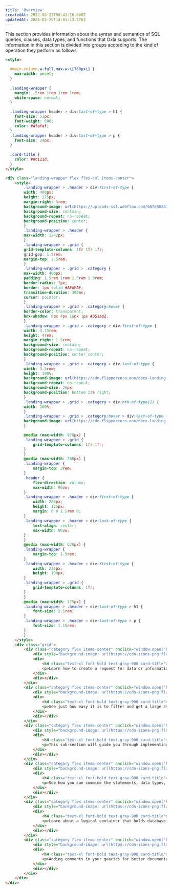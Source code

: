 ```yaml
---
title: 'Overview'
createdAt: 2022-08-22T08:43:16.000Z
updatedAt: 2024-02-29T14:01:13.576Z
---
```


This section provides information about the syntax and semantics of SQL queries, clauses, data types, and functions that Oxla supports. The information in this section is divided into groups according to the kind of operation they perform as follows:

```html
<style>

  #main-column.w-full.max-w-\[760px\] {
    max-width: unset;
  }
  
  .landing-wrapper {
    margin: -5rem 1rem 1rem 1rem;
    white-space: normal;
  }

  .landing-wrapper header > div:last-of-type > h1 {
    font-size: 51px;
    font-weight: 600;
    color: #afafaf;
  }
  .landing-wrapper header > div:last-of-type > p {
    font-size: 24px;
  }
  
  .card-title {
    color: #0c121d;
  }
</style>

<div class="landing-wrapper flex flex-col items-center">
    <style>
        .landing-wrapper > .header > div:first-of-type {
        width: 400px;
        height: 175px;
        margin-right: 3rem;
        background-image: url(https://uploads-ssl.webflow.com/60fe80283b1f1bb3b054edc8/60fe84c1c8933226b00487a0_logo.svg);
        background-size: contain;
        background-repeat: no-repeat;
        background-position: center;
        }
        .landing-wrapper > .header {
        max-width: 1242px;
        }
        .landing-wrapper > .grid {
        grid-template-columns: 1fr 1fr 1fr;
        grid-gap: 1.5rem;
        margin-top: 2.5rem;
        }
        .landing-wrapper > .grid > .category {
        max-width: 400px;
        padding: 1.5rem 1rem 1.5rem 1.5rem;
        border-radius: 7px;
        border: 1px solid #AFAFAF;
        transition-duration: 300ms;
        cursor: pointer;
        }
        .landing-wrapper > .grid > .category:hover {
        border-color: transparent;
        box-shadow: 0px 4px 16px 1px #351ad2;
        }
        .landing-wrapper > .grid > .category > div:first-of-type {
        width: 4.75rem;
        height: 4rem;
        margin-right: 1.5rem;
        background-size: contain;
        background-repeat: no-repeat;
        background-position: center center;
        }
        .landing-wrapper > .grid > .category > div:last-of-type {
        width: 3.5rem;
        height: 100%;
        background-image: url(https://cdn.flipperzero.one/docs-landing-chevron-down.png);
        background-repeat: no-repeat;
        background-size: 20px;
        background-position: bottom 22% right;
        }
        .landing-wrapper > .grid > .category > div:nth-of-type(2) {
        width: 100%;
        }
        .landing-wrapper > .grid > .category:hover > div:last-of-type {
        background-image: url(https://cdn.flipperzero.one/docs-landing-chevron-down-black.png);
        }

        @media (max-width: 920px) {
        .landing-wrapper > .grid {
            grid-template-columns: 1fr 1fr;
        }
        }
        @media (max-width: 780px) {
        .landing-wrapper {
            margin-top: 2rem;
        }
        .header {
            flex-direction: column;
            max-width: 90vw;
        }
        .landing-wrapper > .header > div:first-of-type {
            width: 280px;
            height: 125px;
            margin: 0 0 1.5rem 0;
        }
        .landing-wrapper > .header > div:last-of-type {
            text-align: center;
            max-width: 80vw;
        }
        }
        @media (max-width: 620px) {
        .landing-wrapper {
            margin-top: 1.5rem;
        }
        .landing-wrapper > .header > div:first-of-type {
            width: 235px;
            height: 100px;
        }
        .landing-wrapper > .grid {
            grid-template-columns: 1fr;
        }
        }
        @media (max-width: 375px) {
        .landing-wrapper > .header > div:last-of-type > h1 {
            font-size: 2.5rem;
        }
        .landing-wrapper > .header > div:last-of-type > p {
            font-size: 1.15rem;
        }
        }
    </style>
    <div class="grid">
        <div class="category flex items-center" onclick="window.open('https://docs.oxla.com/sql-statements', 'this')">
            <div style="background-image: url(https://cdn-icons-png.flaticon.com/512/8309/8309203.png);"></div>
            <div>
                <h4 class="text-xl font-bold text-gray-900 card-title">SQL Statements</h4>
                <p>Learn how to create a request for data or information from one or more database tables using our supported statements.</p>
            </div>
            <div></div>
        </div>
        <div class="category flex items-center" onclick="window.open('https://docs.oxla.com/sql-clauses', 'this')">
            <div style="background-image: url(https://cdn-icons-png.flaticon.com/512/2326/2326877.png);"></div>
            <div>
                <h4 class="text-xl font-bold text-gray-900 card-title">SQL Clauses</h4>
                <p>See just how easy it is to filter and get a large amount of data using a query that lets you filter or customize how you want your data to be returned to you.</p>
            </div>
            <div></div>
        </div>
        <div class="category flex items-center" onclick="window.open('https://docs.oxla.com/sql-data-types', 'this')">
            <div style="background-image: url(https://cdn-icons-png.flaticon.com/512/7771/7771738.png);"></div>
            <div>
                <h4 class="text-xl font-bold text-gray-900 card-title">SQL Data Types</h4>
                <p>This sub-section will guide you through implementing our supported data types to run your operations, such as string, timestamp, numeric, and many more…💨</p>
            </div>
            <div></div>
        </div>
        <div class="category flex items-center" onclick="window.open('https://docs.oxla.com/sql-functions', 'this')">
            <div style="background-image: url(https://cdn-icons-png.flaticon.com/512/3891/3891639.png);"></div>
            <div>
                <h4 class="text-xl font-bold text-gray-900 card-title">SQL Functions</h4>
                <p>See how you can combine the statements, data types, and other references into specific functions for particular tasks.</p>
            </div>
            <div></div>
        </div>
        <div class="category flex items-center" onclick="window.open('https://docs.oxla.com/schema', 'this')">
            <div style="background-image: url(https://cdn-icons-png.flaticon.com/512/9118/9118882.png);"></div>
            <div>
                <h4 class="text-xl font-bold text-gray-900 card-title">Schema</h4>
                <p>Learn about a logical container that holds database objects and relationships of data in a database.</p>
            </div>
            <div></div>
        </div>
        <div class="category flex items-center" onclick="window.open('https://docs.oxla.com/sql-functions', 'this')">
            <div style="background-image: url(https://cdn-icons-png.flaticon.com/512/2593/2593463.png);"></div>
            <div>
                <h4 class="text-xl font-bold text-gray-900 card-title">Comment Support</h4>
                <p>Adding comments in your queries for better documentation and collaboration.</p>
            </div>
            <div></div>
        </div>
    </div>
</div>

```



